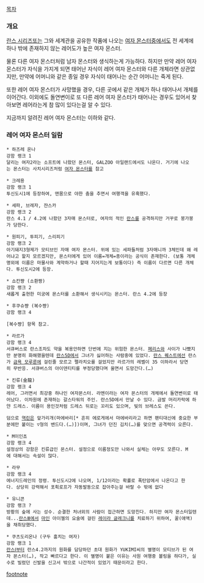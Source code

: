 [[목차]]

=== 개요 ===
[[란스 시리즈]]또는 그와 세계관을 공유한 작품에 나오는 [[여자 몬스터]]중에서도 전 세계에 하나 밖에 존재하지 않는 레어도가 높은 여자 몬스터.

물론 다른 여자 몬스터처럼 남자 몬스터와 생식하는게 가능하다. 하지만 만약 레어 여자 몬스터가 자식을 가지게 되면 태어난 자식이 레어 여자 몬스터와 다른 개체라면 상관없지만, 만약에 어머니와 같은 종일 경우 자식이 태어나는 순간 어머니는 죽게 된다.

또한 레어 여자 몬스터가 사망했을 경우, 다른 곳에서 같은 개체가 하나 태어나서 개체를 이어간다. 이외에도 돌연변이로 또 다른 레어 여자 몬스터가 태어나는 경우도 있어서 찾아보면 레어라는게 참 많이 있다는걸 알 수 있다.

지금까지 알려진 레어 여자 몬스터는 이하와 같다.

=== 레어 여자 몬스터 일람 ===
 * 하즈레 온나
 강함 랭크 1
 달리는 여자2라는 소프트에 나왔던 몬스터, GALZOO 아일랜드에서도 나온다. 거기에 나오는 몬스터는 사치시리즈처럼 [[여자 몬스터]]를 참고

 * 크레용 
 강함 랭크 1
 투신도시1에 등장하여, 맨몸으로 야한 춤을 추면서 여행객을 유혹했다.

 * 세파, 브레자, 쟌스카
 강함 랭크 2
 란스 4.1 / 4.2에 나왔던 3자매 몬스터로, 여자의 적인 [[란스]]를 공격하지만 거꾸로 붕가붕가 당한다.

 * 원피기, 투피기, 스리피기
 강함 랭크 2
 아기돼지3형제가 모티브인 자매 여자 몬스터. 위에 있는 세파들처럼 3자매니까 3체인데 왜 레어냐고 할지 모르겠지만, 몬스터에게 있어 이름=개체=종이라는 공식이 존재한다. (보통 개체명외에 이름은 마물사와 계약하거나 할때 지어지는게 보통이다) 즉 이름이 다르면 다른 개체다. 투신도시2에 등장.

 * 쇼칸쨩 (소환짱) 
 강함 랭크 2
 새롭게 출현한 미궁에 몬스터를 소환해서 생식시키는 몬스터. 란스 4.2에 등장

 * 후쿠슈쨩 (복수쨩)
 강함 랭크 4

 [복수쨩] 항목 참고.

 * 라르가 
 강함 랭크 4
 서큐버스로 란스조차도 약을 복용안하면 단번에 지는 위험한 몬스터. [[페리스]]와 사이가 나빴지만 분명히 화해했을텐데 [[란스5D]]에서 그녀가 싫어하는 사람중에 있었다. [[란스 퀘스트]]에선 란스가 [[금욕 모루룬]]에 걸린줄 모르고 펠라치오를 걸었지만 라르가의 레벨이 35 이하라서 당연히 무반응. 서큐버스의 아이덴티티를 부정당했다며 울면서 도망간다.(…)

 * 킨류(金龍)
 강함 랭크 4
 레어, 그러면서 최강중 하나인 여자몬스터. 라멘이라는 여자 몬스터의 개체에서 돌연변이로 태어났다. 이차원에 존재하는 갈스타워의 주인. 란스5D에서 만날 수 있다. 금발 머리카락에 하얀 드레스. 이름이 용인것처럼 드레스 뒤로는 꼬리도 있으며, 빛의 브레스도 쓴다.

 덤으로 [[역린]]은 앞가리개(마에바리[* 흔히 에로게에서 마에바리라고 하면 팬티대신에 중요한 부분에만 붙이는 ▽형의 밴드다.(…)])이며, 그녀가 던진 김치(…)를 맞으면 공격력이 오른다.

 * M이인쵸
 강함 랭크 4
 설정상의 강함은 킨류급인 몬스터. 설정으로 이름정도만 나와서 실체는 아무도 모른다. M에 대해서는 속설이 많다.

 * 라무
 강함 랭크 4 
 에너지드레인의 정령. 투신도시2에 나오며, 1/12이라는 확률로 폭탄암에서 나온다고 한다. 상당히 강력해서 포획로프가 자동발동으로 잡아주는걸 바랄 수 밖에 없다

 * 유니콘
 강함 랭크 ?
 방황의 숲에 사는 성수. 순결한 처녀외의 사람이 접근하면 도망친다. 하지만 여자 몬스터일텐데...[[란스Ⅲ]]에서 [[마인]] 아이젤의 요술에 걸린 [[레이라 글레크니]]를 치료하기 위하여, 꿀(애액)을 채취당했다.

 * 쿠츠도리온나 (구두 훔치는 여자) 
 강함 랭크 1
 [[란스Ⅰ]]부터 란스4.2까지의 원화를 담당하던 초대 원화가 YUKIMI씨의 별명이 모티브가 된 여자 몬스터(…), 작고 빠르다고 한다. 이 별명이 붙은 이유는 사원 여행중 볼링을 하다가, 실수로 빌렸던 신발을 신고서 밖으로 나간적이 있었기 때문이라고 한다.

[[footnote]]
